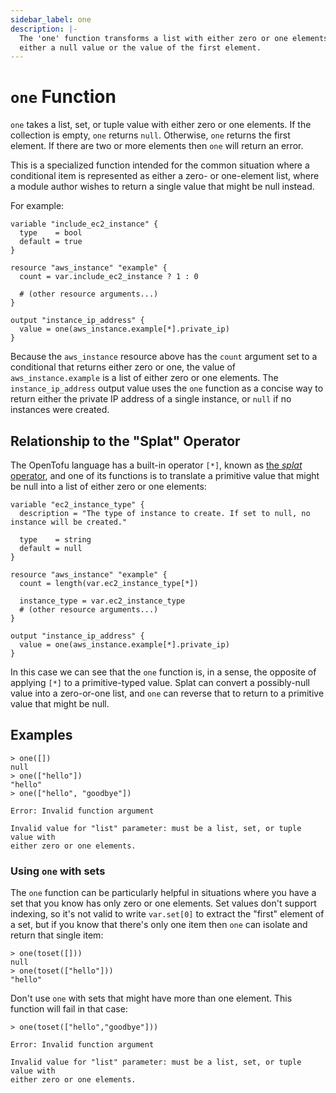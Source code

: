 ```yaml
---
sidebar_label: one
description: |-
  The 'one' function transforms a list with either zero or one elements into
  either a null value or the value of the first element.
---
```


# `one` Function

`one` takes a list, set, or tuple value with either zero or one elements.
If the collection is empty, `one` returns `null`. Otherwise, `one` returns
the first element. If there are two or more elements then `one` will return
an error.

This is a specialized function intended for the common situation where a
conditional item is represented as either a zero- or one-element list, where
a module author wishes to return a single value that might be null instead.

For example:

```hcl
variable "include_ec2_instance" {
  type    = bool
  default = true
}

resource "aws_instance" "example" {
  count = var.include_ec2_instance ? 1 : 0

  # (other resource arguments...)
}

output "instance_ip_address" {
  value = one(aws_instance.example[*].private_ip)
}
```

Because the `aws_instance` resource above has the `count` argument set to a
conditional that returns either zero or one, the value of
`aws_instance.example` is a list of either zero or one elements. The
`instance_ip_address` output value uses the `one` function as a concise way
to return either the private IP address of a single instance, or `null` if
no instances were created.

## Relationship to the "Splat" Operator

The OpenTofu language has a built-in operator `[*]`, known as
[the _splat_ operator](/docs/language/expressions/splat), and one of its functions
is to translate a primitive value that might be null into a list of either
zero or one elements:

```hcl
variable "ec2_instance_type" {
  description = "The type of instance to create. If set to null, no instance will be created."

  type    = string
  default = null
}

resource "aws_instance" "example" {
  count = length(var.ec2_instance_type[*])

  instance_type = var.ec2_instance_type
  # (other resource arguments...)
}

output "instance_ip_address" {
  value = one(aws_instance.example[*].private_ip)
}
```

In this case we can see that the `one` function is, in a sense, the opposite
of applying `[*]` to a primitive-typed value. Splat can convert a possibly-null
value into a zero-or-one list, and `one` can reverse that to return to a
primitive value that might be null.

## Examples

```
> one([])
null
> one(["hello"])
"hello"
> one(["hello", "goodbye"])

Error: Invalid function argument

Invalid value for "list" parameter: must be a list, set, or tuple value with
either zero or one elements.
```

### Using `one` with sets

The `one` function can be particularly helpful in situations where you have a
set that you know has only zero or one elements. Set values don't support
indexing, so it's not valid to write `var.set[0]` to extract the "first"
element of a set, but if you know that there's only one item then `one` can
isolate and return that single item:

```
> one(toset([]))
null
> one(toset(["hello"]))
"hello"
```

Don't use `one` with sets that might have more than one element. This function
will fail in that case:

```
> one(toset(["hello","goodbye"]))

Error: Invalid function argument

Invalid value for "list" parameter: must be a list, set, or tuple value with
either zero or one elements.
```
